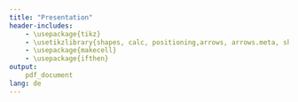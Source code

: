 ```yaml
---
title: "Presentation"
header-includes: 
    - \usepackage{tikz}
    - \usetikzlibrary{shapes, calc, positioning,arrows, arrows.meta, shapes.symbols}
    - \usepackage{makecell}
    - \usepackage{ifthen}
output:
    pdf_document
lang: de
---
```

\renewcommand\descriptionlabel[1]{$\bullet$ #1}
\newcommand{\parttwo}[1]{\nodepart{two}\strut\descriptionlabel{#1}}

\begin{tikzpicture}[line width=0.2mm]
    \tikzstyle{class}=[rectangle split,rectangle split parts=2, rectangle split
    part fill={blue!40, white},draw,rounded corners, minimum width=4cm,
    align=left]
    \node at (0,0)[class](baseclass){BaseClass\parttwo{Position}};
    \node at (-5, -4)[class](base){Base\parttwo{Health}};
    \node at (0, -4)[class](tower){Tower\parttwo{Range}};
    \node at (5, -4)[class](enemy){Enemy\parttwo{Velocity}};
    \draw[-{Latex[length=2mm, width=2mm]}] 
    (baseclass) edge (tower) (baseclass) edge (base) (baseclass) edge (enemy);
\end{tikzpicture}


\begin{tikzpicture}[line width=0.2mm]
    \tikzstyle{class}=[rectangle split,rectangle split parts=2, rectangle split
    part fill={blue!40, white},draw,rounded corners, minimum width=4cm,
    align=left]
    \node at (0,0)[class](baseclass){BaseClass\parttwo{Position}};
    \node at (-5,-3)[class](base){Base\parttwo{Health}};
    \node at (0,-3)[class](tower){Tower\parttwo{Range}};
    \node at (5,-3)[class](enemy){Enemy\parttwo{Velocity}};
    \node at (2.5,-6)[class](senemy){Shooting Enemy\nodepart{two}\strut};
    
    \draw[-{Latex[length=2mm, width=2mm]}] (baseclass) edge (tower) 
    (baseclass) edge (base) (baseclass) edge (enemy); 
    
    \draw[-{Latex[length=2mm, width=2mm]}, dashed](tower) edge (senemy) 
    (enemy) edge (senemy);

    % question mark
    \node at (2.5,-4.5)[red, line
    width=1mm,font=\fontfamily{ppl}\fontsize{2cm}{2cm}\selectfont]{?};
\end{tikzpicture}

\begin{tikzpicture}[line width=0.2mm]
    \tikzstyle{class}=[rectangle split,rectangle split parts=2, rectangle split
    part fill={blue!40, white},draw,rounded corners, minimum width=4cm,
    align=left]
    \node at (0,0)[class](baseclass){BaseClass\nodepart{two}
        \makecell{$\bullet$ Position\\$\bullet$ Velocity\\$\bullet$ Range}
    };
    \node at (-5,-3)[class](base){Base\parttwo{Health}};
    \node at (0,-3)[class](tower){Tower\nodepart{two}\strut};
    \node at (5,-3)[class](enemy){Enemy\nodepart{two}\strut};
    \node at (5,-6)[class](senemy){Shooting Enemy\nodepart{two}\strut};
    
    \draw[-{Latex[length=2mm, width=2mm]}] (baseclass) edge (tower) 
    (baseclass) edge (base) (baseclass) edge (enemy) (enemy) edge (senemy);
\end{tikzpicture}

\begin{tikzpicture}
    \def\w{2.5  }
    \tikzstyle{class}=[rectangle split,rectangle split parts=2, rectangle split
    part fill={blue!40, white},draw,rounded corners, minimum width=\w cm,
    align=left]

    \pgfmathsetmacro\start{-\w/2 -.5}
    \pgfmathsetmacro\endr{\w*5 }
    \fill[gray!30] (\start, 1.5) rectangle ++(\endr, -2.5)
    node[black,above=.5cm, midway]{\large{Entities}};

    \pgfmathsetmacro\start{-\w/2 -2}
    \pgfmathsetmacro\endr{\w*6 + .5}
    \fill[gray!30] (\start, -3) rectangle ++(\endr, -2.6) node[black,below=.3cm, midway]{\large{Components}};


    \foreach \t/\n [count=\i from 0] in {Base/base,Enemy/enemy,Tower/tower, 
    Shooting Enemy/senemy}{
        \pgfmathsetmacro\x{(\w+.5)*\i}
        \node at (\x,0) [class](\n){\t};
    }    

    \foreach \t/\n [count=\i from 0] in
    { Health/health, Position/position, Texture/texture, Range/range,
    Velocity/velocity}{
        \pgfmathsetmacro\x{(\w+.5)*\i}
        \ifthenelse{\i=1}{
            \node at (\x-1.5,-4) [class](\n){\t\parttwo{x, y}};
        }{
            \ifthenelse{\i=2}{
                \node at (\x-1.5,-4) [class](\n){\t\parttwo{image}};
            }{
                \node at (\x-1.5,-4) [class](\n){\t};
            }
        }
    }   

    \foreach \s/\e/\c in {
        base/{health, position, texture}/blue,
        enemy/{position, texture, velocity}/green,
        tower/{position,texture,range}/black,
        senemy/{position,texture,velocity,range}/red}
    {
        \foreach \ee in \e{
            \draw[-{Latex[length=2mm, width=2mm]}, \c] (\s) -- (\ee);
        }
    }
    
\end{tikzpicture}


\begin{tikzpicture}
    \def\w{2.5}
    \tikzstyle{class}=[rectangle split,rectangle split parts=2, rectangle split
    part fill={blue!40, white},draw,rounded corners, minimum width=\w cm,
    align=left]

    \pgfmathsetmacro\start{-\w/2 -.5}
    \pgfmathsetmacro\endr{\w*5 }
    \fill[gray!30] (\start, 1.5) rectangle ++(\endr, -2.5)
    node[black,above=.5cm, midway]{\large{Entities}};

    \pgfmathsetmacro\start{-\w/2 -2}
    \pgfmathsetmacro\endr{\w*6 + .5}
    \fill[gray!30] (\start, -3) rectangle ++(\endr, -2.6) node[black,below=1.5cm,
    very near start]{\large{Components}};
    
    \pgfmathsetmacro\start{1}
    \pgfmathsetmacro\endr{\w*2 + 2}
    \fill[gray!30] (\start, -7) rectangle ++(\endr, -2.6) node[black,below=.3cm, midway]{\large{Systems}};



    \foreach \t/\n [count=\i from 0] in {Base/base,Enemy/enemy,Tower/tower, 
    Shooting Enemy/senemy}{
        \pgfmathsetmacro\x{(\w+.5)*\i}
        \node at (\x,0) [class](\n){\t};
    }    

    \foreach \t/\n [count=\i from 0] in
    { Health/health, Position/position, Texture/texture, Range/range,
    Velocity/velocity}{
        \pgfmathsetmacro\x{(\w+.5)*\i}
        \ifthenelse{\i=1}{
            \node at (\x-1.5,-4) [class](\n){\t\parttwo{x, y}};
        }{
            \ifthenelse{\i=2}{
                \node at (\x-1.5,-4) [class](\n){\t\parttwo{image}};
            }{
                \node at (\x-1.5,-4) [class](\n){\t};
            }
        }
    }   

    \foreach \s/\e/\c in {
        base/{position, texture}/blue,
        enemy/{position, texture}/green,
        tower/{position,texture}/black,
        senemy/{position,texture}/red}
    {
        \foreach \ee in \e{
            \draw[-{Latex[length=2mm, width=2mm]}, \c] (\s) -- (\ee);
        }
    }
    
    \foreach \t/\n [count=\i from 0] in {Render/render,Physics/physics}{
        \pgfmathsetmacro\x{(\w+.5)*\i}
        \node at (\x + 3,-8) [class](\n){\t};
    }    
    
    \foreach \s/\e/\c in {
        render/{position,texture}/black,
    }
    {
        \foreach \ee in \e{
            \draw[-{Latex[length=2mm, width=2mm]}, \c] (\s) -- (\ee);
        }
    }

\end{tikzpicture}